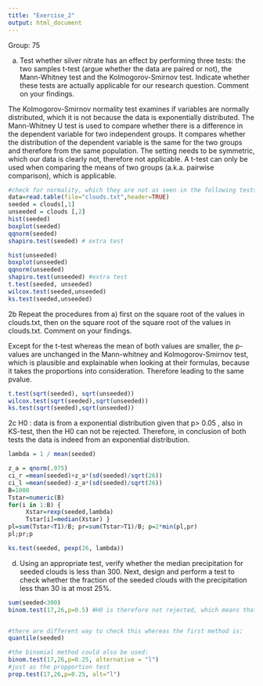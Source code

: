 ```yaml
---
title: "Exercise_2"
output: html_document
---
```

Group: 75 

a)  Test whether silver nitrate has an effect by performing three tests: the two samples t-test (argue whether the data are paired or not), the Mann-Whitney test and the Kolmogorov-Smirnov test. Indicate whether these tests are actually applicable for our research question. Comment on your findings.

The Kolmogorov-Smirnov normality test examines if variables are normally distributed, which it is not because the data is exponentially distributed. 
The Mann-Whitney U test is used to compare whether there is a difference in the dependent variable for two independent groups. It compares whether the distribution of the dependent variable is the same for the two groups and therefore from the same population. The setting needs to be symmetric, which our data is clearly not, therefore not applicable. 
A t-test can only be used when comparing the means of two groups (a.k.a. pairwise comparison), which is applicable. 
```r
#check for normality, which they are not as seen in the following tests
data=read.table(file="clouds.txt",header=TRUE)
seeded = clouds[,1]
unseeded = clouds [,2]
hist(seeded)
boxplot(seeded)
qqnorm(seeded)
shapiro.test(seeded) # extra test

hist(unseeded)
boxplot(unseeded)
qqnorm(unseeded)
shapiro.test(unseeded) #extra test
t.test(seeded, unseeded)
wilcox.test(seeded,unseeded)
ks.test(seeded,unseeded)
```

2b
Repeat the procedures from a) first on the square root of the values in clouds.txt, then on the square root of the square root of the values in clouds.txt. Comment on your findings.

Except for the t-test whereas the mean of both values are smaller, the p-values are unchanged in the Mann-whitney and Kolmogorov-Smirnov test, which is plausible and explainable when looking at their formulas, because it takes the proportions into consideration. Therefore leading to the same pvalue. 

```r
t.test(sqrt(seeded), sqrt(unseeded))
wilcox.test(sqrt(seeded),sqrt(unseeded))
ks.test(sqrt(seeded),sqrt(unseeded))
```


2c
H0 : data is from a exponential distribution 
given that p> 0.05 , also in KS-test, then the H0 can not be rejected. Therefore, in conclusion of both tests the data is indeed from an exponential distribution. 

```r
lambda = 1 / mean(seeded)

z_a = qnorm(.975)
ci_r =mean(seeded)+z_a*(sd(seeded)/sqrt(26))
ci_l =mean(seeded)-z_a*(sd(seeded)/sqrt(26))
B=1000
Tstar=numeric(B)
for(i in 1:B) {
     Xstar=rexp(seeded,lambda)
     Tstar[i]=median(Xstar) }
pl=sum(Tstar<T1)/B; pr=sum(Tstar>T1)/B; p=2*min(pl,pr)
pl;pr;p

ks.test(seeded, pexp(26, lambda))

```

d)  Using an appropriate test, verify whether the median precipitation for seeded clouds is less than 300. Next, design and perform a test to check whether the fraction of the seeded clouds with the precipitation less than 30 is at most 25%.

```r
sum(seeded<300) 
binom.test(17,26,p=0.5) #H0 is therefore not rejected, which means that at the median  precipitation for seeded clouds is less than 300 is indeed at the given median.  


#there are different way to check this whereas the first method is:
quantile(seeded)

#the binomial method could also be used: 
binom.test(17,26,p=0.25, alternative = "l")
#just as the propportion test
prop.test(17,26,p=0.25, alt="l")
```

